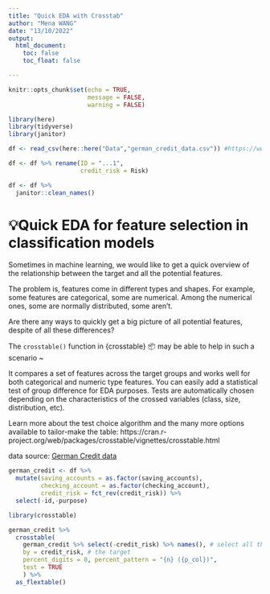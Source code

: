 ```yaml
---
title: "Quick EDA with Crosstab"
author: "Mena WANG"
date: "13/10/2022"
output: 
  html_document:
    toc: false
    toc_float: false

---
```


```r
knitr::opts_chunk$set(echo = TRUE,
                      message = FALSE,
                      warning = FALSE)

library(here)
library(tidyverse)
library(janitor)

df <- read_csv(here::here("Data","german_credit_data.csv")) #https://www.kaggle.com/datasets/kabure/german-credit-data-with-risk 

df <- df %>% rename(ID = "...1", 
                    credit_risk = Risk)

df <- df %>% 
  janitor::clean_names() 

```


# 💡Quick EDA for feature selection in classification models

Sometimes in machine learning, we would like to get a quick overview of the relationship between the target and all the potential features.  

The problem is, features come in different types and shapes. For example, some features are categorical, some are numerical. Among the numerical ones, some are normally distributed, some aren't. 

Are there any ways to quickly get a big picture of all potential features, despite of all these differences? 

The `crosstable()` function in {crosstable} 📦  may be able to help in such a scenario ~ 

It compares a set of features across the target groups and works well for both categorical and numeric type features. You can easily add a statistical test of group difference for EDA purposes. Tests are automatically chosen depending on the characteristics of the crossed variables (class, size, distribution, etc).

Learn more about the test choice algorithm and the many more options available to tailor-make the table: https://cran.r-project.org/web/packages/crosstable/vignettes/crosstable.html

data source: [German Credit data](https://www.kaggle.com/datasets/kabure/german-credit-data-with-risk)



```r

german_credit <- df %>% 
  mutate(saving_accounts = as.factor(saving_accounts),
         checking_account = as.factor(checking_account),
         credit_risk = fct_rev(credit_risk)) %>% 
  select(-id,-purpose)

```


```r

library(crosstable)

german_credit %>% 
  crosstable(
    german_credit %>% select(-credit_risk) %>% names(), # select all the features
    by = credit_risk, # the target
    percent_digits = 0, percent_pattern = "{n} ({p_col})",
    test = TRUE
    ) %>% 
  as_flextable()

```



